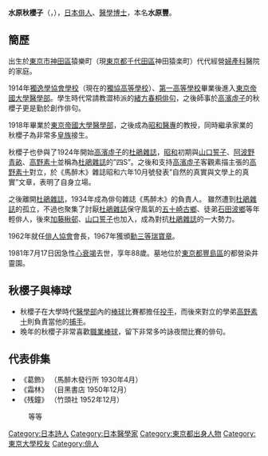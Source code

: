 {{Unreferenced|time=2022-05-07T10:26:22+00:00}}
{{Japanese|japanese=水原 秋桜子|kana=みずはら しゅうおうし|romaji=Mizuhara Shuuoushi}}
{{Japanese|japanese=水原豊|kana=いいだ たけじ|romaji= Mizuhara Yutaka}}
'''水原秋櫻子'''（{{lang-ja|水原 秋桜子}}，{{bd|1892年|10月9日|1981年|7月17日|}}），[[日本|日本]][[俳人|俳人]]、[[醫學博士|醫學博士]]，本名'''水原豐'''。

==簡歷==
出生於[[東京市|東京市]][[神田區|神田區]]猿樂町（現[[東京都|東京都]][[千代田區|千代田區]]神田猿楽町）代代經營[[婦產科|婦產科]]醫院的家庭。

1914年[[獨逸學協會學校|獨逸學協會學校]]（現在的[[獨協高等學校|獨協高等學校]]）、[[舊制第一高等學校_(日本)|第一高等學校]]畢業後進入[[東京帝國大學|東京帝國大學]][[醫學系|醫學部]]。學生時代常請教澀柿派的[[緒方春桐|緒方春桐]][[俳句|俳句]]，之後師事於[[高濱虛子|高濱虛子]]的秋櫻子更是勤於創作俳句。

1918年畢業於[[東京帝國大學|東京帝國大學]][[醫學系|醫學部]]，之後成為[[昭和大學|昭和醫專]]的教授，同時繼承家業的秋櫻子為非常多[[皇族|皇族]]接生。

秋櫻子也參與了1924年開始[[高濱虛子|高濱虛子]]的[[杜鵑雜誌|杜鵑雜誌]]，[[昭和|昭和]]初期與[[山口誓子|山口誓子]]、[[阿波野青畝|阿波野青畝]]、[[高野素十|高野素十]]並稱為[[杜鵑雜誌|杜鵑雜誌]]的”四S”。之後和支持[[高濱虛子|高濱虛子]]客觀素描主張的[[高野素十|高野素十]]對立，於《馬醉木》雜誌昭和六年10月號發表”自然的真實與文學上的真實”文章，表明了自身立場。

之後離開[[杜鵑雜誌|杜鵑雜誌]]，1934年成為俳句雜誌《馬醉木》的負責人。
雖然遭到[[杜鵑雜誌|杜鵑雜誌]]的孤立，不過也聚集了討厭[[杜鵑雜誌|杜鵑雜誌]]保守風氣的[[五十崎古鄉|五十崎古鄉]]、徒弟[[石田波鄉|石田波鄉]]等年輕俳人，後來[[加藤楸邨|加藤楸邨]]、[[山口誓子|山口誓子]]也加入，成為對抗[[杜鵑雜誌|杜鵑雜誌]]的一大勢力。

1962年就任[[俳人協會|俳人協會]]會長，1967年獲頒[[勳三等|勳三等]][[瑞寶章|瑞寶章]]。

1981年7月17日因急性[[心衰竭|心衰竭]]去世，享年88歲。墓地位於[[東京都|東京都]][[豐島區|豐島區]]的都營染井靈園。

==秋櫻子與棒球==
*秋櫻子在大學時代[[醫學系|醫學部]]內的[[棒球|棒球]]比賽都擔任[[投手|投手]]，而後來對立的學弟[[高野素十|高野素十]]則負責當他的[[捕手|捕手]]。
*晚年的秋櫻子非常喜歡[[職業棒球|職業棒球]]，留下非常多吟詠夜間比賽的俳句。

== 代表俳集 ==
* 《葛飾》 （馬醉木發行所 1930年4月）
* 《霜林》 （目黑書店     1950年12月）
* 《残鐘》 （竹頭社       1952年12月）
:等等

{{normdaten}}
{{DEFAULTSORT:mizuhara shuoushi}}
[[Category:日本詩人|Category:日本詩人]]
[[Category:日本醫學家|Category:日本醫學家]]
[[Category:東京都出身人物|Category:東京都出身人物]]
[[Category:東京大學校友|Category:東京大學校友]]
[[Category:俳人|Category:俳人]]